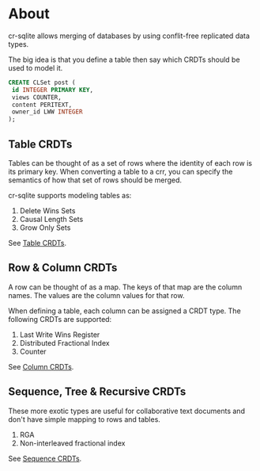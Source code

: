 # About

cr-sqlite allows merging of databases by using conflit-free replicated data types.

The big idea is that you define a table then say which CRDTs should be used to model it.

```sql
CREATE CLSet post (
 id INTEGER PRIMARY KEY,
 views COUNTER,
 content PERITEXT,
 owner_id LWW INTEGER
);
```

## Table CRDTs

Tables can be thought of as a set of rows where the identity of each row is its primary key. When converting a table to a crr, you can specify the semantics of how that set of rows should be merged.

cr-sqlite supports modeling tables as:

1. Delete Wins Sets
2. Causal Length Sets
3. Grow Only Sets

See [Table CRDTs](./table-crdts).

## Row & Column CRDTs

A row can be thought of as a map. The keys of that map are the column names. The values are the column values for that row.

When defining a table, each column can be assigned a CRDT type. The following CRDTs are supported:

1. Last Write Wins Register
2. Distributed Fractional Index
3. Counter

See [Column CRDTs](./column-crdts).

## Sequence, Tree & Recursive CRDTs

These more exotic types are useful for collaborative text documents and don't have simple mapping to rows and tables.

1. RGA
2. Non-interleaved fractional index

See [Sequence CRDTs](./sequence-crdts).
